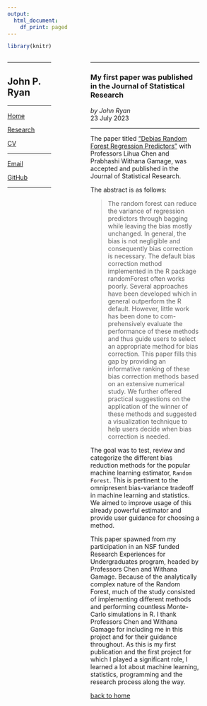 ```yaml
---
output:
  html_document:
    df_print: paged
---
```


```r
library(knitr)
```

:::: {style="display: grid; grid-template-columns: 2fr 1fr 5fr 1fr; grid-column-gap: 20px"}

::: {}
---

## John P. Ryan

---

[Home](https://john-p-ryan.github.io)

[Research](https://john-p-ryan.github.io/research.html)

[CV](https://john-p-ryan.github.io/files/CV.pdf)

---

[Email](mailto:john.p.ryan@wisc.edu)

[GitHub](https://github.com/john-p-ryan)

---

:::


::: {}

:::


::: {}

---

### My first paper was published in the Journal of Statistical Research   
*by John Ryan*   
23 July 2023

---

The paper titled ["Debias Random Forest Regression Predictors"](https://www.researchgate.net/publication/372239538_Debias_random_forest_regression_predictors) with Professors Lihua Chen and Prabhashi Withana Gamage, was accepted and published in the Journal of Statistical Research. 

The abstract is as follows:  

> The random forest can reduce the variance of regression predictors through bagging while leaving the bias mostly unchanged. In general, the bias is not negligible and consequently bias correction is necessary. The default bias correction method implemented in the R package randomForest often works poorly. Several approaches have been developed which in general outperform the R default. However, little work has been done to com- prehensively evaluate the performance of these methods and thus guide users to select an appropriate method for bias correction. This paper fills this gap by providing an informative ranking of these bias correction methods based on an extensive numerical study. We further offered practical suggestions on the application of the winner of these methods and suggested a visualization technique to help users decide when bias correction is needed. 

The goal was to test, review and categorize the different bias reduction methods for the popular machine learning estimator, ``Random Forest``. 
This is pertinent to the omnipresent bias-variance tradeoff in machine learning and statistics. 
We aimed to improve usage of this already powerful estimator and provide user guidance for choosing a method.

This paper spawned from my participation in an NSF funded Research Experiences for Undergraduates program, headed by Professors Chen and Withana Gamage. 
Because of the analytically complex nature of the Random Forest, much of the study consisted of implementing different methods and performing countless Monte-Carlo simulations in R. 
I thank Professors Chen and Withana Gamage for including me in this project and for their guidance throughout. 
As this is my first publication and the first project for which I played a significant role, I learned a lot about machine learning, statistics, programming and the research process along the way. 

[back to home](https://john-p-ryan.github.io/)

:::

::::